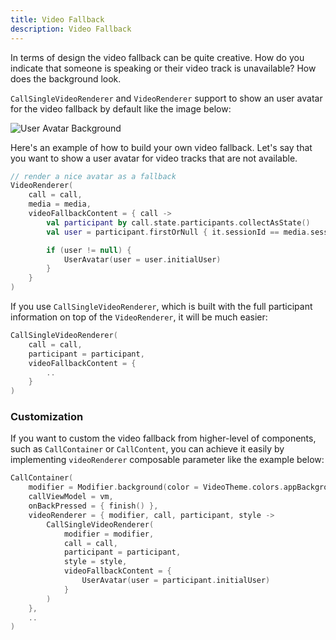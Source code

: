 ```yaml
---
title: Video Fallback
description: Video Fallback
---
```


In terms of design the video fallback can be quite creative.
How do you indicate that someone is speaking or their video track is unavailable? How does the background look.

`CallSingleVideoRenderer` and `VideoRenderer` support to show an user avatar for the video fallback by default like the image below:

![User Avatar Background](../assets/cookbook/user-avatar-background.png)

Here's an example of how to build your own video fallback.
Let's say that you want to show a user avatar for video tracks that are not available.

```kotlin
// render a nice avatar as a fallback
VideoRenderer(
    call = call,
    media = media,
    videoFallbackContent = { call ->
        val participant by call.state.participants.collectAsState()
        val user = participant.firstOrNull { it.sessionId == media.sessionId }

        if (user != null) {
            UserAvatar(user = user.initialUser)
        }
    }
)
```

If you use `CallSingleVideoRenderer`, which is built with the full participant information on top of the `VideoRenderer`, it will be much easier:

```kotlin
CallSingleVideoRenderer(
    call = call,
    participant = participant,
    videoFallbackContent = {
        ..
    }
)
```

### Customization

If you want to custom the video fallback from higher-level of components, such as `CallContainer` or `CallContent`, you can achieve it easily by implementing `videoRenderer` composable parameter like the example below:

```kotlin {5-15}
CallContainer(
    modifier = Modifier.background(color = VideoTheme.colors.appBackground),
    callViewModel = vm,
    onBackPressed = { finish() },
    videoRenderer = { modifier, call, participant, style ->
        CallSingleVideoRenderer(
            modifier = modifier,
            call = call,
            participant = participant,
            style = style,
            videoFallbackContent = {
                UserAvatar(user = participant.initialUser)
            }
        )
    },
    ..
)
```